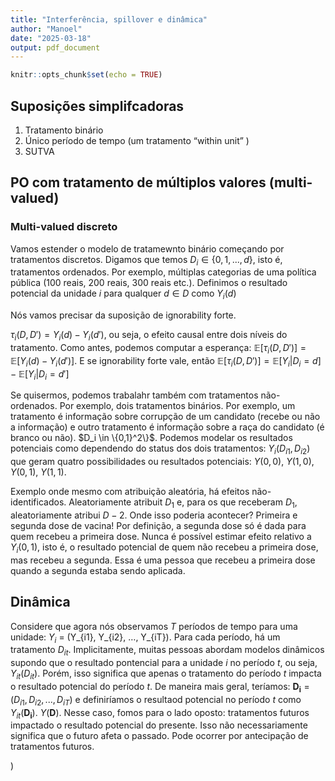 ```yaml
---
title: "Interferência, spillover e dinâmica"
author: "Manoel"
date: "2025-03-18"
output: pdf_document
---
```


```r
knitr::opts_chunk$set(echo = TRUE)
```

## Suposições simplifcadoras

1. Tratamento binário
2. Único período de tempo (um tratamento "within unit" )
3. SUTVA

## PO com tratamento de múltiplos valores (multi-valued)

### Multi-valued discreto

Vamos estender o modelo de tratamewnto binário começando por tratamentos discretos. Digamos que temos $D_i \in \{0, 1, ..., d\}$, isto é, tratamentos ordenados. Por exemplo, múltiplas categorias de uma política pública (100 reais, 200 reais, 300 reais etc.). Definimos o resultado potencial da unidade $i$ para qualquer $d \in D$ como $Y_i(d)$

Nós vamos precisar da suposição de ignorability forte. 

$\tau_i(D, D') = Y_i(d) - Y_i(d')$, ou seja, o efeito causal entre dois níveis do tratamento. Como antes, podemos computar a esperança: $\mathbb{E}[\tau_i(D, D')] = \mathbb{E}[Y_i(d) - Y_i(d')]$. E se ignorability forte vale, então $\mathbb{E}[\tau_i(D, D')] = \mathbb{E}[Y_i|D_i = d] - \mathbb{E}[Y_i|D_i = d']$

Se quisermos, podemos trabalahr também com tratamentos não-ordenados. Por exemplo, dois tratamentos binários. Por exemplo, um tratamento é informação sobre corrupção de um candidato (recebe ou não a informação) e outro tratamento é informação sobre a raça do candidato (é branco ou não). $D_i \in \{0,1}^2\}$. Podemos modelar os resultados potenciais como dependendo do status dos dois tratamentos: $Y_i(D_{i1}, D_{i2})$ que geram quatro possibilidades ou resultados potenciais: $Y(0,0)$, $Y(1,0)$, $Y(0,1)$, $Y(1,1)$.

Exemplo onde mesmo com atribuição aleatória, há efeitos não-identificados. Aleatoriamente atribuit $D_1$ e, para os que receberam $D_1$, aleatoriamente atribui $D-2$. Onde isso poderia acontecer? Primeira e segunda dose de vacina! Por definição, a segunda dose só é dada para quem recebeu a primeira dose. Nunca é possível estimar efeito relativo a $Y_i(0,1)$, isto é, o resultado potencial de quem não recebeu a primeira dose, mas recebeu a segunda. Essa é uma pessoa que recebeu a primeira dose quando a segunda estaba sendo aplicada.

## Dinâmica

Considere que agora nós observamos $T$ períodos de tempo para uma unidade: $Y_i$ = (Y_{i1}, Y_{i2}, ..., Y_{iT}). Para cada período, há um tratamento $D_{it}$. Implicitamente, muitas pessoas abordam modelos dinâmicos supondo que o resultado pontencial para a unidade $i$ no período $t$, ou seja, $Y_{it}(D_{it})$. Porém, isso significa que apenas o tratamento do período $t$ impacta o resultado potencial do período $t$. De maneira mais geral, teríamos: $\mathbf{D_i} = (D_{i1}, D_{i2}, ..., D_{iT})$ e definiríamos o resultaod potencial no período $t$ como $Y_{it}(\mathbf{D_i})$. $Y(\mathbf{D})$. Nesse caso, fomos para o lado oposto: tratamentos futuros impactado o resultado potencial do presente. Isso não necessariamente significa que o futuro afeta o passado. Pode ocorrer por antecipação de tratamentos futuros.


)
